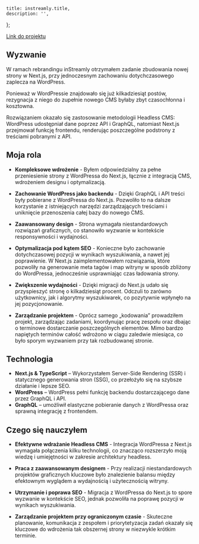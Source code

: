
	title: instreamly.title,
	description: '',
};

<ArticleHeading
	title={instreamly.title}
	company={instreamly.company}
	img={instreamly.imgHero}
/>

[Link do projektu](https://instreamly.com/)

## Wyzwanie

W ramach rebrandingu inStreamly otrzymałem zadanie zbudowania nowej strony w Next.js, przy jednoczesnym zachowaniu dotychczasowego zaplecza na WordPress.

Ponieważ w WordPressie znajdowało się już kilkadziesiąt postów, rezygnacja z niego do zupełnie nowego CMS byłaby zbyt czasochłonna i kosztowna.

Rozwiązaniem okazało się zastosowanie metodologii Headless CMS: WordPress udostępniał dane poprzez API i GraphQL, natomiast Next.js przejmował funkcję frontendu, renderując poszczególne podstrony z treściami pobranymi z API.

## Moja rola

- **Kompleksowe wdrożenie** - Byłem odpowiedzialny za pełne przeniesienie strony z WordPressa do Next.js, łącznie z integracją CMS, wdrożeniem designu i optymalizacją.

- **Zachowanie WordPress jako backendu** - Dzięki GraphQL i API treści były pobierane z WordPressa do Next.js. Pozwoliło to na dalsze korzystanie z istniejących narzędzi zarządzających treściami i uniknięcie przenoszenia całej bazy do nowego CMS.

- **Zaawansowany design** - Strona wymagała niestandardowych rozwiązań graficznych, co stanowiło wyzwanie w kontekście responsywności i wydajności.

- **Optymalizacja pod kątem SEO** - Konieczne było zachowanie dotychczasowej pozycji w wynikach wyszukiwania, a nawet jej poprawienie. W Next.js zaimplementowałem rozwiązania, które pozwoliły na generowanie meta tagów i map witryny w sposób zbliżony do WordPressa, jednocześnie usprawniając czas ładowania strony.

- **Zwiększenie wydajności** - Dzięki migracji do Next.js udało się przyspieszyć stronę o kilkadziesiąt procent. Odczuli to zarówno użytkownicy, jak i algorytmy wyszukiwarek, co pozytywnie wpłynęło na jej pozycjonowanie.

- **Zarządzanie projektem** - Oprócz samego „kodowania” prowadziłem projekt, zarządzając zadaniami, koordynując pracę zespołu oraz dbając o terminowe dostarczanie poszczególnych elementów. Mimo bardzo napiętych terminów całość wdrożono w ciągu zaledwie miesiąca, co było sporym wyzwaniem przy tak rozbudowanej stronie.

## Technologia

- **Next.js & TypeScript** – Wykorzystałem Server-Side Rendering (SSR) i statycznego generowania stron (SSG), co przełożyło się na szybsze działanie i lepsze SEO.
- **WordPress** – WordPress pełni funkcję backendu dostarczającego dane przez GraphQL i API.
- **GraphQL** – umożliwił elastyczne pobieranie danych z WordPressa oraz sprawną integrację z frontendem.

## Czego się nauczyłem

- **Efektywne wdrażanie Headless CMS** - Integracja WordPressa z Next.js wymagała połączenia kilku technologii, co znacząco rozszerzyło moją wiedzę i umiejętności w zakresie architektury headless.

- **Praca z zaawansowanym designem** - Przy realizacji niestandardowych projektów graficznych kluczowe było znalezienie balansu między efektownym wyglądem a wydajnością i użytecznością witryny.

- **Utrzymanie i poprawa SEO** - Migracja z WordPressa do Next.js to spore wyzwanie w kontekście SEO, jednak pozwoliła na poprawę pozycji w wynikach wyszukiwania.

- **Zarządzanie projektem przy ograniczonym czasie** - Skuteczne planowanie, komunikacja z zespołem i priorytetyzacja zadań okazały się kluczowe do wdrożenia tak obszernej strony w niezwykle krótkim terminie.
